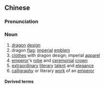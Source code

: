 {{also|龙章}}
==Chinese==
{{zh-forms|s=龙章}}

===Pronunciation===
{{zh-pron
|m=lóngzhāng
|c=lung4 zoeng1
|cat=n
}}

===Noun===
{{zh-noun}}

# [[dragon]] [[design]]
# dragon [[flag]]; [[imperial]] [[emblem]]
# [[clothes]] with dragon design; imperial [[apparel]]
# [[emperor]]'s [[robe]] and [[ceremonial]] [[crown]]
# [[extraordinary]] [[literary]] [[talent]] and [[elegance]]
# [[calligraphy]] or literary [[work]] of an [[emperor]]

====Derived terms====
{{zh-der|龍章鳳姿|龍章鳳篆}}